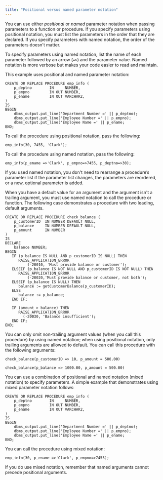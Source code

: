 ```yaml
---
title: "Positional versus named parameter notation"
---
```


<div id="positional_vs_named_parameter_notation" class="registered_link"></div>

You can use either *positional* or *named* parameter notation when passing parameters to a function or procedure. If you specify parameters using positional notation, you must list the parameters in the order that they are declared. If you specify parameters with named notation, the order of the parameters doesn't matter.

To specify parameters using named notation, list the name of each parameter followed by an arrow (`=>`) and the parameter value. Named notation is more verbose but makes your code easier to read and maintain.

This example uses positional and named parameter notation:

```text
CREATE OR REPLACE PROCEDURE emp_info (
    p_deptno        IN     NUMBER,
    p_empno         IN OUT NUMBER,
    p_ename         IN OUT VARCHAR2,
)
IS
BEGIN
    dbms_output.put_line('Department Number =' || p_deptno);
    dbms_output.put_line('Employee Number =' || p_empno);
    dbms_output.put_line('Employee Name =' || p_ename;
END;
```

To call the procedure using positional notation, pass the following:

```
emp_info(30, 7455, 'Clark');
```

To call the procedure using named notation, pass the following:

```
emp_info(p_ename =>'Clark', p_empno=>7455, p_deptno=>30);
```

If you used named notation, you don't need to rearrange a procedure’s parameter list if the parameter list changes, the parameters are reordered, or a new, optional parameter is added.

When you have a default value for an argument and the argument isn't a trailing argument, you must use named notation to call the procedure or function. The following case demonstrates a procedure with two leading, default arguments.

```text
CREATE OR REPLACE PROCEDURE check_balance (
    p_customerID  IN NUMBER DEFAULT NULL,
    p_balance     IN NUMBER DEFAULT NULL,
    p_amount      IN NUMBER
)
IS
DECLARE
    balance NUMBER;
BEGIN
   IF (p_balance IS NULL AND p_customerID IS NULL) THEN
      RAISE_APPLICATION_ERROR
          (-20010, 'Must provide balance or customer');
   ELSEIF (p_balance IS NOT NULL AND p_customerID IS NOT NULL) THEN
      RAISE_APPLICATION_ERROR
          (-20020,'Must provide balance or customer, not both');
   ELSEIF (p_balance IS NULL) THEN
      balance := getCustomerBalance(p_customerID);
   ELSE
      balance := p_balance;
   END IF;

   IF (amount > balance) THEN
      RAISE_APPLICATION_ERROR
        (-20030, 'Balance insufficient');
   END IF;
END;
```

You can only omit non-trailing argument values (when you call this procedure) by using named notation; when using positional notation, only trailing arguments are allowed to default. You can call this procedure with the following arguments:

```
check_balance(p_customerID => 10, p_amount = 500.00)

check_balance(p_balance => 1000.00, p_amount = 500.00)
```

You can use a combination of positional and named notation (mixed notation) to specify parameters. A simple example that demonstrates using mixed parameter notation follows:

```text
CREATE OR REPLACE PROCEDURE emp_info (
    p_deptno        IN     NUMBER,
    p_empno         IN OUT NUMBER,
    p_ename         IN OUT VARCHAR2,
)
IS
BEGIN
    dbms_output.put_line('Department Number =' || p_deptno);
    dbms_output.put_line('Employee Number =' || p_empno);
    dbms_output.put_line('Employee Name =' || p_ename;
END;
```

You can call the procedure using mixed notation:

```
emp_info(30, p_ename =>'Clark', p_empno=>7455);
```

If you do use mixed notation, remember that named arguments cannot precede positional arguments.

